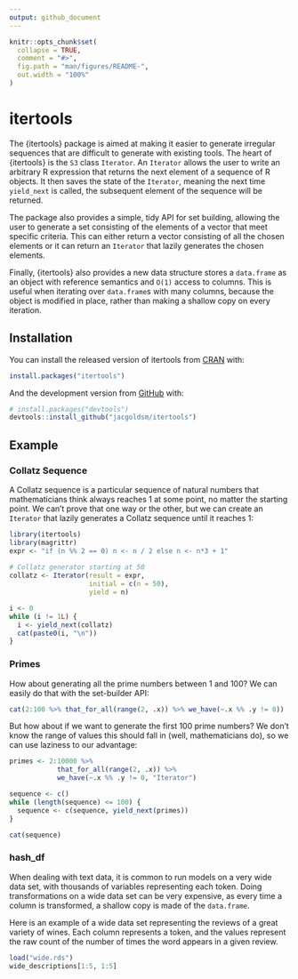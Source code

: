 ```yaml
---
output: github_document
---
```


<!-- README.md is generated from README.Rmd. Please edit that file -->

```r
knitr::opts_chunk$set(
  collapse = TRUE,
  comment = "#>",
  fig.path = "man/figures/README-",
  out.width = "100%"
)
```

# itertools

<!-- badges: start -->
<!-- badges: end -->

The {itertools} package is aimed at making it easier to generate irregular
sequences that are difficult to generate with existing tools. The heart
of {itertools} is the `S3` class `Iterator`. An `Iterator` allows the
user to write an arbitrary R expression that returns the next
element of a sequence of R objects. It then saves the state of the `Iterator`, meaning the next time `yield_next` is called, the subsequent element of the sequence will be returned.

The package also provides a simple, tidy API for set building, allowing the user to generate a set consisting of the elements of a vector that meet specific criteria. This can either return a vector consisting of all the chosen elements or it can return an `Iterator` that lazily generates the chosen elements.

Finally, {itertools} also provides a new data structure stores a `data.frame` as an object with reference semantics and `O(1)` access to columns. This is useful when iterating over `data.frame`s with many columns, because the object is modified in place, rather than making a shallow copy on every iteration.

## Installation

You can install the released version of itertools from [CRAN](https://CRAN.R-project.org) with:

``` r
install.packages("itertools")
```

And the development version from [GitHub](https://github.com/) with:

``` r
# install.packages("devtools")
devtools::install_github("jacgoldsm/itertools")
```
## Example
### Collatz Sequence

A Collatz sequence is a particular sequence of natural numbers that mathematicians think always reaches $1$ at some point, no matter the starting point. We can't prove that one way or the other, but we can create an `Iterator` that lazily generates a Collatz sequence until it reaches $1$:

```r
library(itertools)
library(magrittr)
expr <- "if (n %% 2 == 0) n <- n / 2 else n <- n*3 + 1"
  
# Collatz generator starting at 50
collatz <- Iterator(result = expr,
                    initial = c(n = 50),
                    yield = n)

i <- 0
while (i != 1L) {
  i <- yield_next(collatz)
  cat(paste0(i, "\n"))
}
```
### Primes
How about generating all the prime numbers between $1$ and $100$? We can easily do that with the set-builder API:
```r
cat(2:100 %>% that_for_all(range(2, .x)) %>% we_have(~.x %% .y != 0))
```
But how about if we want to generate the first $100$ prime numbers? We don't know the range of values this should fall in (well, mathematicians do), so we can use laziness to our advantage:
```r
primes <- 2:10000 %>%
            that_for_all(range(2, .x)) %>% 
            we_have(~.x %% .y != 0, "Iterator")

sequence <- c()
while (length(sequence) <= 100) {
  sequence <- c(sequence, yield_next(primes))
}

cat(sequence)
```
### hash_df
When dealing with text data, it is common to run models on a very wide data set, with thousands of variables representing each token. Doing transformations on a wide data set can be very expensive, as every time a column is transformed, a shallow copy is made of the `data.frame`.

Here is an example of a wide data set representing the reviews of a great variety of wines. Each column represents a token, and the values represent the raw count of the number of times the word appears in a given review.
```r
load("wide.rds")
wide_descriptions[1:5, 1:5]
```

